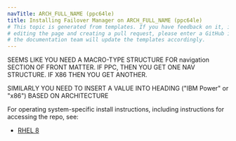 ```yaml
---
navTitle: ARCH_FULL_NAME (ppc64le)
title: Installing Failover Manager on ARCH_FULL_NAME (ppc64le)
# This topic is generated from templates. If you have feedback on it, instead of
# editing the page and creating a pull request, please enter a GitHub issue and
# the documentation team will update the templates accordingly.
---
```


SEEMS LIKE YOU NEED A MACRO-TYPE STRUCTURE FOR navigation SECTION OF FRONT MATTER.
IF PPC, THEN YOU GET ONE NAV STRUCTURE. IF X86 THEN YOU GET ANOTHER.

SIMILARLY YOU NEED TO INSERT A VALUE INTO HEADING ("IBM Power" or "x86") BASED ON ARCHITECTURE

For operating system-specific install instructions, including instructions for accessing the repo, see:

- [RHEL 8](PRODUCT_KEY_rhel8_ARCHITECTURE)
